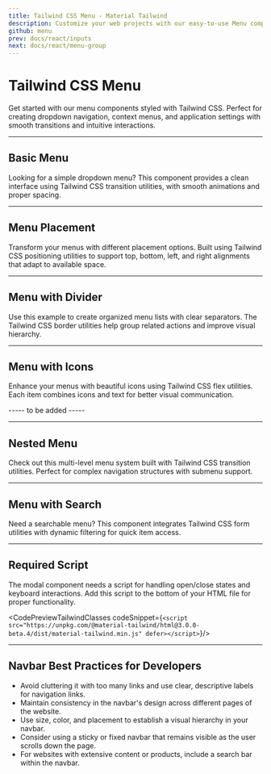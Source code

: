 ```yaml
---
title: Tailwind CSS Menu - Material Tailwind
description: Customize your web projects with our easy-to-use Menu component for Tailwind CSS using Material Design guidelines.
github: menu
prev: docs/react/inputs 
next: docs/react/menu-group
---
```


<InfoBadge />

# Tailwind CSS Menu

Get started with our menu components styled with Tailwind CSS. Perfect for creating dropdown navigation, context menus, and application settings with smooth transitions and intuitive interactions.

---

## Basic Menu

Looking for a simple dropdown menu? This component provides a clean interface using Tailwind CSS transition utilities, with smooth animations and proper spacing.

<PreviewWithCode relativePath="menu/menu-demo.tsx" language="html" />

---

## Menu Placement

Transform your menus with different placement options. Built using Tailwind CSS positioning utilities to support top, bottom, left, and right alignments that adapt to available space.

<PreviewWithCode relativePath="menu/menu-placement.tsx" language="html" />

---

## Menu with Divider

Use this example to create organized menu lists with clear separators. The Tailwind CSS border utilities help group related actions and improve visual hierarchy.

<PreviewWithCode relativePath="menu/menu-with-divider.tsx" language="html" />

---

## Menu with Icons

Enhance your menus with beautiful icons using Tailwind CSS flex utilities. Each item combines icons and text for better visual communication.

----- to be added -----

---

## Nested Menu

Check out this multi-level menu system built with Tailwind CSS transition utilities. Perfect for complex navigation structures with submenu support.

<PreviewWithCode relativePath="menu/nested-menu.tsx" language="html" />

---

## Menu with Search

Need a searchable menu? This component integrates Tailwind CSS form utilities with dynamic filtering for quick item access.

<PreviewWithCode relativePath="menu/menu-with-search.tsx" language="html" />

---

## Required Script

The modal component needs a script for handling open/close states and keyboard interactions. Add this script to the bottom of your HTML file for proper functionality.

<CodePreviewTailwindClasses codeSnippet={`<script src="https://unpkg.com/@material-tailwind/html@3.0.0-beta.4/dist/material-tailwind.min.js" defer></script>`}/>

---
## Navbar Best Practices for Developers
<ul class="space-y-2 list-disc list-inside text-foreground">
<li>Avoid cluttering it with too many links and use clear, descriptive labels for navigation links.</li>
<li>Maintain consistency in the navbar's design across different pages of the website.</li>
<li>Use size, color, and placement to establish a visual hierarchy in your navbar.</li>
<li>Consider using a sticky or fixed navbar that remains visible as the user scrolls down the page.</li>
<li>For websites with extensive content or products, include a search bar within the navbar.</li>
</ul>
